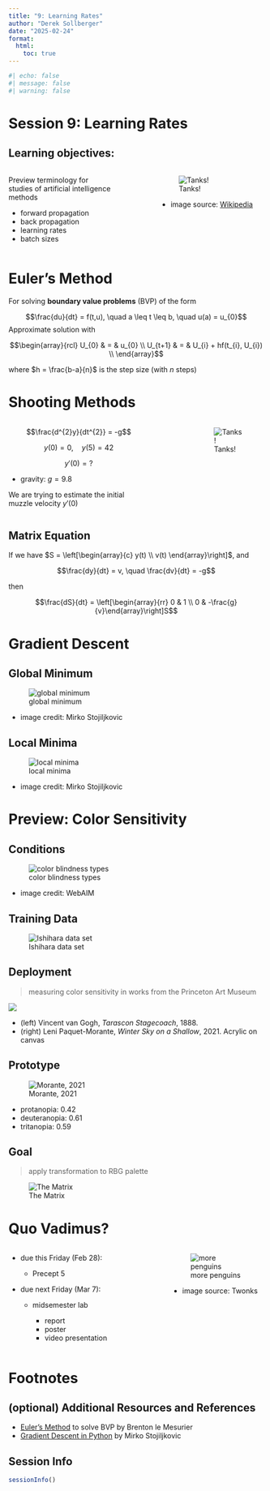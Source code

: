 ```yaml
---
title: "9: Learning Rates"
author: "Derek Sollberger"
date: "2025-02-24"
format:
  html:
    toc: true
---
```


```r
#| echo: false
#| message: false
#| warning: false

```

# Session 9: Learning Rates

## Learning objectives:

:::: {.columns}

::: {.column width="45%"}
Preview terminology for studies of artificial intelligence methods

* forward propagation
* back propagation
* learning rates
* batch sizes
:::

::: {.column width="10%"}

:::

::: {.column width="45%"}
![Tanks!](Artillery_game_-_example.svg.png)

* image source: [Wikipedia](https://en.wikipedia.org/wiki/Artillery_game)

:::

::::


# Euler's Method

For solving **boundary value problems** (BVP) of the form

$$\frac{du}{dt} = f(t,u), \quad a \leq t \leq b, \quad u(a) = u_{0}$$
Approximate solution with

$$\begin{array}{rcl}
  U_{0} & = & u_{0} \\
  U_{t+1} & = & U_{i} + hf(t_{i}, U_{i}) \\
\end{array}$$

where $h = \frac{b-a}{n}$ is the step size (with $n$ steps)


# Shooting Methods

:::: {.columns}

::: {.column width="60%"}
$$\frac{d^{2}y}{dt^{2}} = -g$$

$$y(0) = 0, \quad y(5) = 42$$

$$y'(0) = ?$$

* gravity: $g = 9.8$

We are trying to estimate the initial muzzle velocity $y'(0)$

:::

::: {.column width="10%"}
	
:::

::: {.column width="30%"}
![Tanks!](Artillery_game_-_example.svg.png)
:::

::::

## Matrix Equation

If we have $S = \left[\begin{array}{c} y(t) \\ v(t) \end{array}\right]$, and

$$\frac{dy}{dt} = v, \quad \frac{dv}{dt} = -g$$

then

$$\frac{dS}{dt} = \left[\begin{array}{rr} 0 & 1 \\ 0 & -\frac{g}{v}\end{array}\right]S$$


# Gradient Descent

::::: {.panel-tabset}

## Global Minimum

![global minimum](gradient_descent_1D.png)

* image credit: Mirko Stojiljkovic

## Local Minima

![local minima](gradient_descent_1D_2.png)

* image credit: Mirko Stojiljkovic

:::::


# Preview: Color Sensitivity

::::: {.panel-tabset}

## Conditions

![color blindness types](color_conditions.png)

* image credit: WebAIM

## Training Data

![Ishihara data set](ishihara_cards_example.png)

## Deployment

> measuring color sensitivity in works from the Princeton Art Museum

![](art_selection.png)

* (left) Vincent van Gogh, *Tarascon Stagecoach*, 1888.
* (right) Leni Paquet-Morante, *Winter Sky on a Shallow*, 2021. Acrylic on canvas

## Prototype

![Morante, 2021](Morante_Winter_Sky.png)

* protanopia: 0.42
* deuteranopia: 0.61
* tritanopia: 0.59

## Goal

> apply transformation to RBG palette

![The Matrix](matrix_colors.png)



:::::








# Quo Vadimus?

:::: {.columns}

::: {.column width="50%"}
* due this Friday (Feb 28):

    - Precept 5
    
* due next Friday (Mar 7):

    * midsemester lab
    
        * report
        * poster
        * video presentation
:::

::: {.column width="10%"}
	
:::

::: {.column width="40%"}
![more penguins](penguins_fly.png)

* image source: Twonks

:::

::::


# Footnotes

::: {.callout-note collapse="true"}

## (optional) Additional Resources and References

* [Euler's Method](https://lemesurierb.people.charleston.edu/introduction-to-numerical-methods-and-analysis-python/main/ODE-IVP-1-basics-and-Euler-python.html) to solve BVP by Brenton le Mesurier
* [Gradient Descent in Python](https://realpython.com/gradient-descent-algorithm-python/) by Mirko Stojiljkovic

:::

::: {.callout-note collapse="true"}
## Session Info

```r
sessionInfo()
```
:::


:::: {.columns}

::: {.column width="45%"}
	
:::

::: {.column width="10%"}
	
:::

::: {.column width="45%"}

:::

::::

::::: {.panel-tabset}



:::::